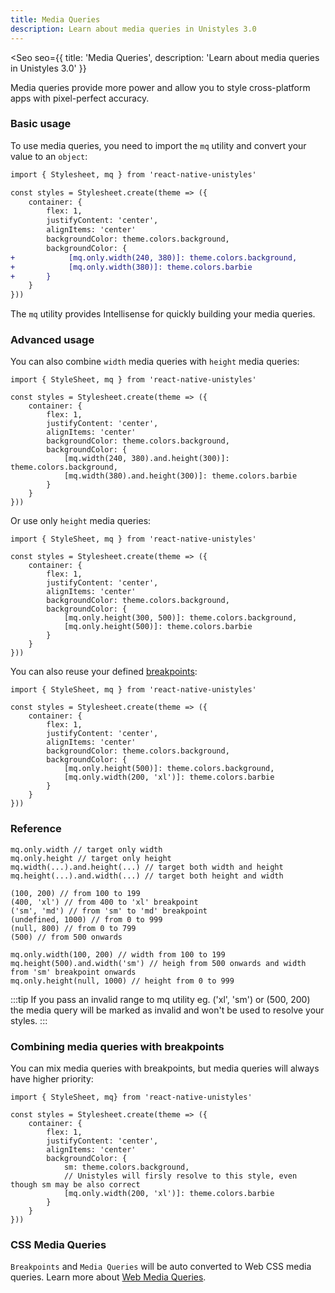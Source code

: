```yaml
---
title: Media Queries
description: Learn about media queries in Unistyles 3.0
---
```



<Seo
    seo={{
        title: 'Media Queries',
        description: 'Learn about media queries in Unistyles 3.0'
    }}
>

Media queries provide more power and allow you to style cross-platform apps with pixel-perfect accuracy.

### Basic usage

To use media queries, you need to import the `mq` utility and convert your value to an `object`:

```diff lang="tsx" /mq/ del="backgroundColor: theme.colors.background,"  ins="backgroundColor: {"
import { Stylesheet, mq } from 'react-native-unistyles'

const styles = Stylesheet.create(theme => ({
    container: {
        flex: 1,
        justifyContent: 'center',
        alignItems: 'center'
        backgroundColor: theme.colors.background,
        backgroundColor: {
+            [mq.only.width(240, 380)]: theme.colors.background,
+            [mq.only.width(380)]: theme.colors.barbie
+       }
    }
}))
```

The `mq` utility provides Intellisense for quickly building your media queries.

### Advanced usage

You can also combine `width` media queries with `height` media queries:

```tsx /mq/
import { StyleSheet, mq } from 'react-native-unistyles'

const styles = Stylesheet.create(theme => ({
    container: {
        flex: 1,
        justifyContent: 'center',
        alignItems: 'center'
        backgroundColor: theme.colors.background,
        backgroundColor: {
            [mq.width(240, 380).and.height(300)]: theme.colors.background,
            [mq.width(380).and.height(300)]: theme.colors.barbie
        }
    }
}))
```

Or use only `height` media queries:

```tsx /mq/
import { StyleSheet, mq } from 'react-native-unistyles'

const styles = Stylesheet.create(theme => ({
    container: {
        flex: 1,
        justifyContent: 'center',
        alignItems: 'center'
        backgroundColor: theme.colors.background,
        backgroundColor: {
            [mq.only.height(300, 500)]: theme.colors.background,
            [mq.only.height(500)]: theme.colors.barbie
        }
    }
}))
```

You can also reuse your defined [breakpoints](/v3/references/breakpoints/):

```tsx /xl/
import { StyleSheet, mq } from 'react-native-unistyles'

const styles = Stylesheet.create(theme => ({
    container: {
        flex: 1,
        justifyContent: 'center',
        alignItems: 'center'
        backgroundColor: theme.colors.background,
        backgroundColor: {
            [mq.only.height(500)]: theme.colors.background,
            [mq.only.width(200, 'xl')]: theme.colors.barbie
        }
    }
}))
```

### Reference

```shell title="Available combinations"
mq.only.width // target only width
mq.only.height // target only height
mq.width(...).and.height(...) // target both width and height
mq.height(...).and.width(...) // target both height and width
```

```shell title="Available values"
(100, 200) // from 100 to 199
(400, 'xl') // from 400 to 'xl' breakpoint
('sm', 'md') // from 'sm' to 'md' breakpoint
(undefined, 1000) // from 0 to 999
(null, 800) // from 0 to 799
(500) // from 500 onwards
```

```shell title="Full example"
mq.only.width(100, 200) // width from 100 to 199
mq.height(500).and.width('sm') // heigh from 500 onwards and width from 'sm' breakpoint onwards
mq.only.height(null, 1000) // height from 0 to 999
```

:::tip
If you pass an invalid range to mq utility eg. ('xl', 'sm') or (500, 200) the media query will be marked as invalid and won't be used to resolve your styles.
:::

### Combining media queries with breakpoints

You can mix media queries with breakpoints, but media queries will always have higher priority:

```tsx
import { StyleSheet, mq} from 'react-native-unistyles'

const styles = Stylesheet.create(theme => ({
    container: {
        flex: 1,
        justifyContent: 'center',
        alignItems: 'center'
        backgroundColor: {
            sm: theme.colors.background,
            // Unistyles will firsly resolve to this style, even though sm may be also correct
            [mq.only.width(200, 'xl')]: theme.colors.barbie
        }
    }
}))
```

### CSS Media Queries

`Breakpoints` and `Media Queries` will be auto converted to Web CSS media queries. Learn more about [Web Media Queries](/v3/references/web-styles#how-it-works).

</Seo>
